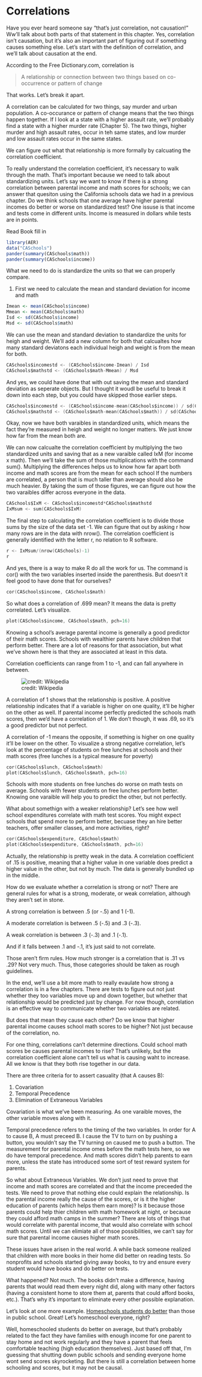 # Correlations

Have you ever heard someone say "that's just correlation, not causation!" Ww'll talk about both parts of that statement in this chapter. Yes, correlation isn't causation, but it's also an important part of figuring out if something causes something else. Let's start with the definition of correlation, and we'll talk about causation at the end.

According to the Free Dictionary.com, correlation is

> A relationship or connection between two things based on co-occurrence or pattern of change

That works. Let's break it apart.

A correlation can be calculated for two things, say murder and urban population. A co-occurance or pattern of change means that the two things happen together. If I look at a state with a higher assault rate, we'll probably find a state with a higher murder rate (Chapter 5). The two things, higher murder and high assault rates, occur in teh same states, and low murder and low assault rates occur in the same states.

We can figure out what that relationship is more formally by calcuating the correlation coefficient.

To really understand the correlation coefficient, it's necessary to walk through the math. That's important because we need to talk about standardizing units. Let's say we want to know if there is a strong correlation between parental income and math scores for schools; we can answer that quesiton using the California schools data we had in a previous chapter. Do we think schools that one average have higher parental incomes do better or worse on standardized test? One issuse is that income and tests come in different units. Income is measured in dollars while tests are in points.

Read Book fill in

```r
library(AER)
data("CASchools")
pander(summary(CASchools$math))
pander(summary(CASchools$income))

```


What we need to do is standardize the units so that we can properly compare.

1. First we need to calculate the mean and standard deviation for income and math 

```r
Imean <- mean(CASchools$income)
Mmean <- mean(CASchools$math)
Isd <- sd(CASchools$income)
Msd <- sd(CASchools$math)

```

We can use the mean and standard deviation to standardize the units for heigh and weight. We'll add a new column for both that calcualtes how many standard deviatons each individual heigh and weight is from the mean for both.

```d
CASchools$incomestd <- (CASchools$income-Imean) / Isd 
CASchools$mathstd <- (CASchools$math-Mmean) / Msd 

```

And yes, we could have done that with out saving the mean and standard deviation as seperate objects. But I thought it woudl be useful to break it down into each step, but you could have skipped those earlier steps.

```d
CASchools$incomestd <- (CASchools$income-mean(CASchools$income)) / sd(CASchools$income) 
CASchools$mathstd <- (CASchools$math-mean(CASchools$math)) / sd(CASchools$math) 

```

Okay, now we have both varaibles in standardized units, which means the fact they're measured in heigh and weight no longer matters. We just know how far from the mean both are. 

We can now calcualte the correlation coefficient by multiplying the two standardized units and saving that as a new varaible called IxM (for income x math). Then we'll take the sum of those multiplications with the command sum(). Multiplying the differences helps us to know how far apart both income and math scores are from the mean for each school If the numbers are correlated, a person that is much taller than average should also be much heavier. By taking the sum of those figures, we can figure out how the two varaibles differ across everyone in the data.

```d
CASchools$IxM <- CASchools$incomestd*CASchools$mathstd
IxMsum <- sum(CASchools$IxM)
```

The final step to calculating the correlation coefficient is to divide those sums by the size of the data set -1. We can figure that out by asking r how many rows are in the data with nrow(). The correlation coefficient is generally identified with the letter r, no relation to R software.

```d
r <- IxMsum/(nrow(CASchools)-1)
r
```

And yes, there is a way to make R do all the work for us. The command is cor() with the two variables inserted inside the parenthesis. But doesn't it feel good to have done that for ourselves?

```d
cor(CASchools$income, CASchools$math)
```

So what does a correlation of .699 mean? It means the data is pretty correlated. Let's visualize.

```d
plot(CASchools$income, CASchools$math, pch=16)
```

Knowing a school's average parental income is generally a good predictor of their math scores. Schools with wealthier parents have children that perform better. There are a lot of reasons for that association, but what we've shown here is that they are associated at least in this data.

Correlation coefficients can range from 1 to -1, and can fall anywhere in between. 

![credit: Wikipedia](images/Correlation_coefficient.png)

A correlation of 1 shows that the relationship is positive. A positive relationship indicates that if a variable is higher on one quality, it'll be higher on the other as well. If parental income perfectly predicted the schools math scores, then we'd have a correlation of 1. We don't though, it was .69, so it's a good predictor but not perfect.

A correlation of -1 means the opposite, if something is higher on one quality it'll be lower on the other. To visualize a strong negative correlation, let's look at the percentage of students on free lunches at schools and their math scores (free lunches is a typical measure for poverty)

```d
cor(CASchools$lunch, CASchools$math)
plot(CASchools$lunch, CASchools$math, pch=16)
```

Schools with more students on free lunches do worse on math tests on average. Schools with fewer students on free lunches perform better. Knowing one varaible will help you to predict the other, but not perfectly. 

What about somethign with a weaker relationship? Let's see how well school expenditures correlate with math test scores. You might expect schools that spend more to perform better, becuase they an hire better teachers, offer smaller classes, and more activities, right?

```d
cor(CASchools$expenditure, CASchools$math)
plot(CASchools$expenditure, CASchools$math, pch=16)
```

Actually, the relationship is pretty weak in the data. A correlation coefficient of .15 is positive, meaning that a higher value in one variable does predict a higher value in the other, but not by much. The data is generally bundled up in the middle.

How do we evaluate whether a correlation is strong or not? There are general rules for what is a strong, moderate, or weak correlation, although they aren't set in stone.

A strong correlation is between .5 (or -.5) and 1 (-1).

A moderate correlation is between .5 (-.5) and .3 (-.3).

A weak correlation is between .3 (-.3) and .1 (-.1).

And if it falls between .1 and -.1, it's just said to not correlate.

Those aren't firm rules. How much stronger is a correlation that is .31 vs .29? Not very much. Thus, those categories should be taken as rough guidelines.

In the end, we'll use a bit more math to really evaulate how strong a correlation is in a few chapters. There are tests to figure out not just whether they too variables move up and down together, but whether that relationship would be predicted just by change. For now though, correlation is an effective way to communicate whether two variables are related.

But does that mean they cause each other? Do we know that higher parental income causes school math scores to be higher? Not just because of the correlation, no. 

For one thing, correlations can't determine directions. Could school math scores be causes parental incomes to rise? That's unlikely, but the correlation coefficient alone can't tell us what is causing waht to increase. All we know is that they both rise together in our data.

There are three criteria for to assert casuality (that A causes B):

1. Covariation
2. Temporal Precedence
3. Elimination of Extraneous Variables

Covariation is what we've been measuring. As one varaible moves, the other variable moves along with it.

Temporal precedence refers to the timing of the two variables. In order for A to cause B, A must preceed B. I cause the TV to turn on by pushing a button, you wouldn't say the TV turning on caused me to push a button. The measurement for parental income omes before the math tests here, so we do have temporal precedence. And math scores didn't help parents to earn more, unless the state has introduced some sort of test reward system for parents.

So what about Extraneous Variables. We don't just need to prove that income and math scores are correlated and that the income preceeded the tests. We need to prove that nothing else could explain the relationship. Is the parental income really the cause of the scores, or is it the higher education of parents (which helps them earn more)? Is it because those parents could help thier children with math homework at night, or because they could afford math camps in the summer? There are lots of things that would correlate with parental income, that would also correlate with school math scores. Until we can elimiate all of thsoe possibilities, we can't say for sure that parental income causes higher math scores.

These issues have arisen in the real world. A while back someone realized that children with more books in their home did better on reading tests. So nonprofits and schools started giving away books, to try and ensure every student would have books and do better on tests.

What happened? Not much. The books didn't make a difference, having parents that would read them every night did, along with many other factors (having a consistent home to store them at, parents that could afford books, etc.). That's why it's important to eliminate every other possible explanation.

Let's look at one more example. [Homeschools students do better](https://www.theatlantic.com/health/archive/2011/09/study-of-the-day-home-schooled-children-score-higher-on-tests/245036/) than those in public school. Great! Let's homeschool everyone, right?

Well, homeschooled students do better on average, but that's probably related to the fact they have families with enough income for one parent to stay home and not work regularly and they have a parent that feels comfortable teaching (high education themselves). Just based off that, I'm guessing that shutting down public schools and sending everyone home wont send scores skyrocketing. But there is still a correlation between home schooling and scores, but it may not be causal.
